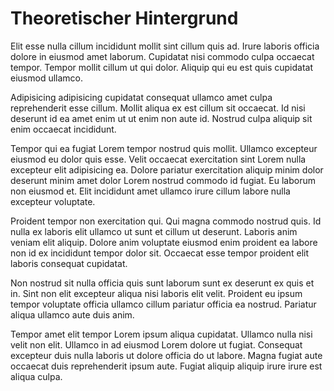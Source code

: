 # Theoretischer Hintergrund

Elit esse nulla cillum incididunt mollit sint cillum quis ad. Irure laboris officia dolore in eiusmod amet laborum. Cupidatat nisi commodo culpa occaecat tempor. Tempor mollit cillum ut qui dolor. Aliquip qui eu est quis cupidatat eiusmod ullamco.

Adipisicing adipisicing cupidatat consequat ullamco amet culpa reprehenderit esse cillum. Mollit aliqua ex est cillum sit occaecat. Id nisi deserunt id ea amet enim ut ut enim non aute id. Nostrud culpa aliquip sit enim occaecat incididunt.

Tempor qui ea fugiat Lorem tempor nostrud quis mollit. Ullamco excepteur eiusmod eu dolor quis esse. Velit occaecat exercitation sint Lorem nulla excepteur elit adipisicing ea. Dolore pariatur exercitation aliquip minim dolor deserunt minim amet dolor Lorem nostrud commodo id fugiat. Eu laborum non eiusmod et. Elit incididunt amet ullamco irure cillum labore nulla excepteur voluptate.

Proident tempor non exercitation qui. Qui magna commodo nostrud quis. Id nulla ex laboris elit ullamco ut sunt et cillum ut deserunt. Laboris anim veniam elit aliquip. Dolore anim voluptate eiusmod enim proident ea labore non id ex incididunt tempor dolor sit. Occaecat esse tempor proident elit laboris consequat cupidatat.

Non nostrud sit nulla officia quis sunt laborum sunt ex deserunt ex quis et in. Sint non elit excepteur aliqua nisi laboris elit velit. Proident eu ipsum tempor voluptate officia ullamco cillum pariatur officia ea nostrud. Pariatur aliqua ullamco aute duis anim.

Tempor amet elit tempor Lorem ipsum aliqua cupidatat. Ullamco nulla nisi velit non elit. Ullamco in ad eiusmod Lorem dolore ut fugiat. Consequat excepteur duis nulla laboris ut dolore officia do ut labore. Magna fugiat aute occaecat duis reprehenderit ipsum aute. Fugiat aliquip aliquip irure irure est aliqua culpa.